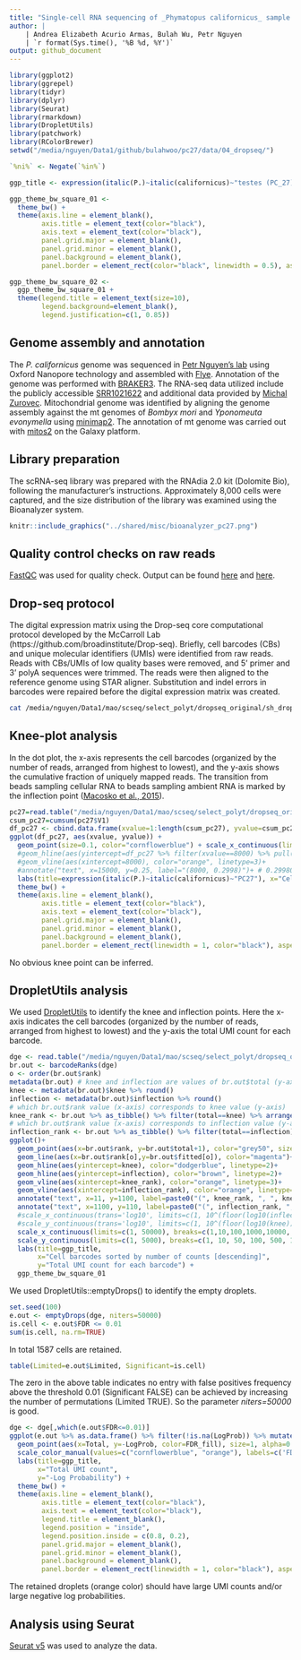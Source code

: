 ```yaml
---
title: "Single-cell RNA sequencing of _Phymatopus californicus_ sample PC27 with Drop-seq core computational protocol"
author: | 
    | Andrea Elizabeth Acurio Armas, Bulah Wu, Petr Nguyen
    | `r format(Sys.time(), '%B %d, %Y')`
output: github_document
---
```


```r
library(ggplot2)
library(ggrepel)
library(tidyr)
library(dplyr)
library(Seurat)
library(rmarkdown)
library(DropletUtils)
library(patchwork)
library(RColorBrewer)
setwd("/media/nguyen/Data1/github/bulahwoo/pc27/data/04_dropseq/")

`%ni%` <- Negate(`%in%`)

ggp_title <- expression(italic(P.)~italic(californicus)~"testes (PC_27)")

ggp_theme_bw_square_01 <-
  theme_bw() +
  theme(axis.line = element_blank(),
        axis.title = element_text(color="black"),
        axis.text = element_text(color="black"),
        panel.grid.major = element_blank(),
        panel.grid.minor = element_blank(),
        panel.background = element_blank(),
        panel.border = element_rect(color="black", linewidth = 0.5), aspect.ratio = 1)

ggp_theme_bw_square_02 <-
  ggp_theme_bw_square_01 +
  theme(legend.title = element_text(size=10),
        legend.background=element_blank(),
        legend.justification=c(1, 0.85))
```

## Genome assembly and annotation

The _P. californicus_ genome was sequenced in [Petr Nguyen's lab](https://www.entu.cas.cz/en/departments/department-of-ecology-and-conservation-biology/laboratory-of-evolutionary-genetics/) using Oxford Nanopore technology and assembled with [Flye](https://github.com/mikolmogorov/Flye). Annotation of the genome was performed with [BRAKER3](https://github.com/Gaius-Augustus/BRAKER). The RNA-seq data utilized include the publicly accessible [SRR1021622](https://www.ncbi.nlm.nih.gov/sra/?term=SRR1021622) and additional data provided by [Michal Zurovec](https://www.entu.cas.cz/en/staff/profile/269-michalzurovec/). Mitochondrial genome was identified by aligning the genome assembly against the mt genomes of _Bombyx mori_ and _Yponomeuta evonymella_ using [minimap2](https://github.com/lh3/minimap2). The annotation of mt genome was carried out with [mitos2](https://usegalaxy.org.au/root?tool_id=toolshed.g2.bx.psu.edu/repos/iuc/mitos2/mitos2/2.1.9+galaxy0) on the Galaxy platform.

## Library preparation

The scRNA-seq library was prepared with the RNAdia 2.0 kit (Dolomite Bio), following the manufacturer's instructions. Approximately 8,000 cells were captured, and the size distribution of the library was examined using the Bioanalyzer system.

```r
knitr::include_graphics("../shared/misc/bioanalyzer_pc27.png")
```

## Quality control checks on raw reads

[FastQC](https://www.bioinformatics.babraham.ac.uk/projects/fastqc/) was used for quality check. Output can be found [here](../shared/fastqc/pc27_read1/fastqc.md) and [here](../shared/fastqc/pc27_read2/fastqc.md).

## Drop-seq protocol

The digital expression matrix using the Drop-seq core computational protocol developed by the McCarroll Lab (https://github.com/broadinstitute/Drop-seq). Briefly, cell barcodes (CBs) and unique molecular identifiers (UMIs) were identified from
raw reads. Reads with CBs/UMIs of low quality bases were removed, and 5' primer and 3' polyA sequences were trimmed. The reads were then aligned to the reference genome using STAR aligner. Substitution and indel errors in barcodes were repaired before the digital expression matrix was created. 

```bash
cat /media/nguyen/Data1/mao/scseq/select_polyt/dropseq_original/sh_dropseq_original.sh
```

## Knee-plot analysis

In the dot plot, the x-axis represents the cell barcodes (organized by the number of reads, arranged from highest to lowest), and the y-axis shows the cumulative fraction of uniquely mapped reads. The transition from beads sampling cellular RNA to beads sampling ambient RNA is marked by the inflection point ([Macosko et al., 2015](http://dx.doi.org/10.1016/j.cell.2015.05.002)).

```r
pc27=read.table("/media/nguyen/Data1/mao/scseq/select_polyt/dropseq_original/cell_readcounts.txt.gz", header=F, stringsAsFactors=F)
csum_pc27=cumsum(pc27$V1)
df_pc27 <- cbind.data.frame(xvalue=1:length(csum_pc27), yvalue=csum_pc27/max(csum_pc27))
ggplot(df_pc27, aes(xvalue, yvalue)) +
  geom_point(size=0.1, color="cornflowerblue") + scale_x_continuous(limits = c(0,100000))+
  #geom_hline(aes(yintercept=df_pc27 %>% filter(xvalue==8000) %>% pull(yvalue)), color="brown", linetype=2)+
  #geom_vline(aes(xintercept=8000), color="orange", linetype=3)+
  #annotate("text", x=15000, y=0.25, label="(8000, 0.2998)")+ # 0.2998019
  labs(title=expression(italic(P.)~italic(californicus)~"PC27"), x="Cell barcodes sorted by number of reads [descending]", y="Cumulative fraction of reads") +
  theme_bw() +
  theme(axis.line = element_blank(),
        axis.title = element_text(color="black"),
        axis.text = element_text(color="black"),
        panel.grid.major = element_blank(),
        panel.grid.minor = element_blank(),
        panel.background = element_blank(),
        panel.border = element_rect(linewidth = 1, color="black"), aspect.ratio = 1)
```

No obvious knee point can be inferred.

## DropletUtils analysis

We used [DropletUtils](https://doi.org/doi:10.18129/B9.bioc.DropletUtils) to identify the knee and inflection points. Here the x-axis indicates the cell barcodes (organized by the number of reads, arranged from highest to lowest) and the y-axis the total UMI count for each barcode.

```r
dge <- read.table("/media/nguyen/Data1/mao/scseq/select_polyt/dropseq_original/dge_t20.txt.gz", header = TRUE, row.names = 1, stringsAsFactors = FALSE)
br.out <- barcodeRanks(dge)
o <- order(br.out$rank)
metadata(br.out) # knee and inflection are values of br.out$total (y-axis)
knee <- metadata(br.out)$knee %>% round()
inflection <- metadata(br.out)$inflection %>% round()
# which br.out$rank value (x-axis) corresponds to knee value (y-axis)
knee_rank <- br.out %>% as_tibble() %>% filter(total==knee) %>% arrange(rank) %>% dplyr::slice(1) %>% pull(rank)
# which br.out$rank value (x-axis) corresponds to inflection value (y-axis)
inflection_rank <- br.out %>% as_tibble() %>% filter(total==inflection) %>% arrange(rank) %>% dplyr::slice(1) %>% pull(rank)
ggplot()+
  geom_point(aes(x=br.out$rank, y=br.out$total+1), color="grey50", size=0.5, alpha=0.5)+
  geom_line(aes(x=br.out$rank[o],y=br.out$fitted[o]), color="magenta")+
  geom_hline(aes(yintercept=knee), color="dodgerblue", linetype=2)+
  geom_hline(aes(yintercept=inflection), color="brown", linetype=2)+
  geom_vline(aes(xintercept=knee_rank), color="orange", linetype=3)+
  geom_vline(aes(xintercept=inflection_rank), color="orange", linetype=3)+
  annotate("text", x=11, y=1100, label=paste0("(", knee_rank, ", ", knee, ")"))+
  annotate("text", x=1100, y=110, label=paste0("(", inflection_rank, ", ", inflection, ")"))+
  #scale_x_continuous(trans='log10', limits=c(1, 10^(floor(log10(inflection_rank)) + 2)), breaks=c(10^(1:(floor(log10(inflection_rank)) + 2))), labels = scales::number)+
  #scale_y_continuous(trans='log10', limits=c(1, 10^(floor(log10(knee)) + 2)), breaks=c(10^(1:(floor(log10(knee)) + 2))), labels = scales::number)+
  scale_x_continuous(limits=c(1, 50000), breaks=c(1,10,100,1000,10000, 40000), trans='log10', labels = scales::number)+
  scale_y_continuous(limits=c(1, 5000), breaks=c(1, 10, 50, 100, 500, 1000, 4000), trans='log10', labels = scales::number)+
  labs(title=ggp_title,
       x="Cell barcodes sorted by number of counts [descending]",
       y="Total UMI count for each barcode") +
  ggp_theme_bw_square_01
```

We used DropletUtils::emptyDrops() to identify the empty droplets.

```r
set.seed(100)
e.out <- emptyDrops(dge, niters=50000)
is.cell <- e.out$FDR <= 0.01
sum(is.cell, na.rm=TRUE)
```

In total 1587 cells are retained.

```r
table(Limited=e.out$Limited, Significant=is.cell)
```

The zero in the above table indicates no entry with false positives frequency above the threshold 0.01 (Significant FALSE) can be achieved by increasing the number of permutations (Limited TRUE). So the parameter _niters=50000_ is good.

```r
dge <- dge[,which(e.out$FDR<=0.01)]
ggplot(e.out %>% as.data.frame() %>% filter(!is.na(LogProb)) %>% mutate(FDR_fill=ifelse(FDR>0.01, "cornflowerblue", "orange")))+
  geom_point(aes(x=Total, y=-LogProb, color=FDR_fill), size=1, alpha=0.5)+
  scale_color_manual(values=c("cornflowerblue", "orange"), labels=c('FDR > 0.01', 'FDR <= 0.01'))+
  labs(title=ggp_title,
       x="Total UMI count",
       y="-Log Probability") +
  theme_bw() +
  theme(axis.line = element_blank(),
        axis.title = element_text(color="black"),
        axis.text = element_text(color="black"),
        legend.title = element_blank(),
        legend.position = "inside",
        legend.position.inside = c(0.8, 0.2),
        panel.grid.major = element_blank(),
        panel.grid.minor = element_blank(),
        panel.background = element_blank(),
        panel.border = element_rect(linewidth = 1, color="black"), aspect.ratio = 1)
```

The retained droplets (orange color) should have large UMI counts and/or large negative log probabilities.

## Analysis using Seurat

[Seurat v5](https://satijalab.org/seurat) was used to analyze the data.

